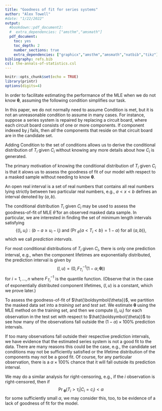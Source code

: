 ```yaml
---
title: "Goodness of fit for series systems"
author: "Alex Towell"
#date: "1/22/2022"
output:
  #bookdown::pdf_document2:
  #  extra_dependencies: ["amsthm","amsmath"]
  pdf_document:
    toc: yes
    toc_depth: 2
    number_sections: true
    extra_dependencies: ["graphicx","amsthm","amsmath","natbib","tikz"]
bibliography: refs.bib
csl: the-annals-of-statistics.csl
---
```


\newtheorem{definition}{Definition}[section]
\newtheorem{theorem}{Theorem}[section]
\newtheorem{corollary}{Corollary}[theorem]
\renewcommand{\v}[1]{\boldsymbol{#1}}
\newcommand{\T}{T}
\newtheorem{condition}{Condition}[section]
\renewcommand{\v}[1]{\boldsymbol{#1}}
\numberwithin{equation}{section}


```r
knitr::opts_chunk$set(echo = TRUE)
library(printr)
options(digits=4)
```


In order to facilitate estimating the performance of the MLE when we do not
know $\v\theta$, assuming the following condition simplifies our task.
\begin{condition}
\label{cond:cond_indep}
The distribution of $C_i$ given $K_i$ is independent of $T_i$,
\begin{equation}
\Pr\{C_i = c_i | K_i = j\} = \Pr\{C_i = c_i | K_i = j, T_i = t_i\}.
\end{equation}
\end{condition}

In this paper, we do not normally need to assume Condition \ref{cond:cond_indep}
is met, but it is not an unreasonable condition to assume in many cases.
For instance, suppose a series system is repaired by replacing a circuit board,
where each circuit board consists of one or more components. If component
indexed by $j$ fails, then *all* the components that reside on that circuit
board are in the candidate set.

Adding Condition \ref{cond:cond_indep} to the set of conditions allows us to
derive the conditional distribution of $T_i$ given $C_i$ without
knowing any more details about how $C_i$ is generated.

The primary motivation of knowing the conditional distribution of $T_i$ given
$C_i$ is that it alows us to assess the goodness of fit of our model with
respect to a masked sample without needing to know $\v\theta$.\footnote{
There are many other approaches to this problem, but they often venture into
the subject of model selection, which is beyond the scope of this paper.}
\begin{theorem}
\label{thm:T_given_C}
Assuming Conditions \ref{cond:c_contains_k}, \ref{cond:equal_prob_failure_cause},
and \ref{cond:cond_indep}, the conditional pdf of $T_i$ given $C_i = c_i$ is
given by
\begin{equation}
f_{\T_i|C_i}(t_i;\v{\theta}|c_i) =
    \frac{R(t_i;\v{\theta}) \sum_{j \in c_i} h_j(t_i;\v{\theta_j})}
         {E_{\v\theta}\biggl[\sum_{l \in c_i} h_l(\T_i;\v{\theta_l}) /
            h(\T_i;\v{\theta})\biggr]}.
\end{equation}
\end{theorem}
\begin{proof}
The condition distribution of $T_i$ given $C_i = c_i$ may be rewritten as
\begin{equation}
\label{eq:proof_T_given_C_1}
f_{\T_i|C_i}(t_i;\v{\theta}|c_i) =
    \frac{\sum_{j=1}^m f_{\T_i,K_i,C_i}(t_i,j,c_i;\v\theta)}
         {\int_0^{\infty} \sum_{j=1}^m f_{\T_i,K_i,C_i}(t,j,c_i;\v\theta) dt}.
\end{equation}
We may rewrite $f_{\T_i,K_i,C_i}(t_i,j,c_i;\v\theta)$ as
$$
    \Pr\{C_i = c_i|T_i=t_i,K_i=j\} f_{\T_i,K_i}(t_i,j;\v\theta).
$$
Making this substitution in Equation \eqref{eq:proof_T_given_C_1} and applying
Condition \ref{cond:c_contains_k} yields
$$
f_{\T_i|C_i}(t_i;\v{\theta}|c_i) = 
    \frac{\sum_{j \in c_i} \Pr\{C_i = c_i|T_i=t_i,K_i=j\} f_{\T_i,K_i}(t_i,j;\v\theta)}
    {\int_0^{\infty} \sum_{j \in c_i} \Pr\{C_i = c_i|T_i=t,K_i=j\} f_{\T_i,K_i}(t,j;\v\theta) dt}.
$$
We may further simplify by applying Condition \ref{cond:equal_prob_failure_cause},
yielding
$$
f_{\T_i|C_i}(t_i;\v{\theta}|c_i) = 
    \frac{\Pr\{C_i = c_i|T_i=t_i,K_i=j'\} \sum_{j \in c_i} f_{\T_i,K_i}(t_i,j;\v\theta)}
    { \int_0^{\infty} \Pr\{C_i = c_i|T_i=t,K_i=j'\} \sum_{j \in c_i} f_{\T_i,K_i}(t,j;\v\theta) dt}.
$$
where $j' \in c_i$.
Applying Condition \ref{cond:cond_indep}, we may rewrite the above as
$$
f_{\T_i|C_i}(t_i;\v{\theta}|c_i)
    = \frac{\Pr\{C_i = c_i|K_i=j'\} \sum_{j \in c_i} f_{\T_i,K_i}(t_i,j;\v\theta)}
           {\Pr\{C_i = c_i|K_i=j'\} \int_0^{\infty} \sum_{j \in c_i} f_{\T_i,K_i}(t_i,j;\v\theta) dt}.
$$
where $j' \in c_i$.
Canceling the common factors in the above yields the simplification
$$
f_{\T_i|C_i}(t_i;\v{\theta}|c_i)
    = \frac{\sum_{j \in c_i} f_{\T_i,K_i}(t_i,j;\v\theta)}
    { \int_0^{\infty} \sum_{j \in c_i} f_{\T_i,K_i}(t,j;\v\theta) dt}.
$$
The joint pdf $f_{\T_i,K_i}(t,j|\v{\theta})$ may be written as
$h_j(t;\v{\theta_j}) R(t;\v\theta)$.
Performing this substitution yields
$$
f_{\T_i|C_i}(t_i;\v{\theta}|c_i)
    = \frac{R(t;\v\theta) \sum_{j \in c_i} h_j(t;\v{\theta_j})}
    { \int_0^{\infty} R(t;\v\theta) \sum_{j \in c_i} h_j(t;\v{\theta_j}) dt}.
$$
Recall that $h(x) = f(x) / R(x)$, and thus $R(x) = f(x) / h(x)$. Making this
substitution yields the result
$$
f_{\T_i|C_i}(t_i;\v{\theta}|c_i)
    = \frac{R(t;\v\theta) \sum_{j \in c_i} h_j(t;\v{\theta_j})}
    { \int_0^{\infty} f(t;\v\theta) \sum_{j \in c_i} \frac{h_j(t;\v{\theta_j})}{h(t;\v\theta)} dt},
$$
where we note the denominator is an expectation, and thus
$$
f_{\T_i|C_i}(t_i;\v{\theta}|c_i)
    = \frac{R(t;\v\theta) \sum_{j \in c_i} h_j(t;\v{\theta_j})}
           {E_{\v\theta} \bigl\{
             \sum_{j \in c_i} \frac{h_j(T_i;\v{\theta_j})}{h(T_i;\v\theta)}
           \bigr\}}.
$$
\end{proof}

An open real interval is a set of real numbers that contains all real numbers lying
strictly between two particular real numbers, e.g., $a < x < b$ defines an
interval denoted by $(a,b)$.

The conditional distribution $T_i$ given $C_i$ may be used to assess
the goodness-of-fit of MLE $\hat\theta$ for an observed masked data sample.
In particular, we are interested in finding the set of minimum length intervals
satisfying
$$
\biggl\{
    (l_i,u_i) :
    \bigl(b-a \geq u_i-l_i\bigr)
    \text{ and }
    \bigl(\Pr{}_{\!\theta}\{a < T_i < b\} = 1-\alpha\bigr)
    \text{ for all } (a,b)
\biggr\},
$$
which we call *prediction intervals*.

For most conditional distributions of $T_i$ given $C_i$, there is only one
prediction interval, e.g., when the component
lifetimes are exponentially distributed, the prediction interval is given by
$$
(l,u) = \bigl( 0, F^{-1}_{T_i}(1-\alpha;\v{\theta})\bigr)
$$
for $i=1,\ldots,n$ where $F^{-1}_{T_i}$ is the quantile function. (Observe that
in the case of exponentially distributed component lifetimes, $(l,u)$ is a constant,
which we prove later.)

To assess the goodness-of-fit of $\hat{\v\theta}$, we partition the masked data
set into a *training set* and *test set*.
We estimate $\v{\theta}$ using the MLE method on the training set, and then 
we compute $(l_i,u_i)$ for each observation in the test set with respect to
$\hat{\v\theta}$ to see how many of the observations fall outside the
$(1-\alpha) \times 100 \%$ prediction intervals.

If too many observations fall outside their respective prediction intervals,
we have evidence that the estimated series system is not a good fit to the
data.
There are many reasons this could be the case, e.g., the candidate set conditions
may not be sufficiently satisfied or the lifetime distribution of the components
may not be a good fit.
Of course, for any particular observation, there is a $\alpha \times 100 \%$
chance that it will fall outside its prediction interval.\footnote{We could
construct a $(1-\alpha) \% 100$ prediction band where we look to see if any
observation falls outside the band.}

We may do a similar analysis for right-censoring, e.g., if the $i$\textsuperscript{th}
observation is right-censored, then if
$$
    \Pr{}_{\!\v\theta}(T_i > \tau_i | C_i = c_i) < \alpha
$$
for some sufficiently small $\alpha$, we may consider this, too, to be evidence
of a lack of goodness of fit for the model.
